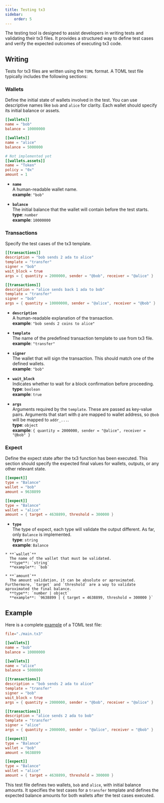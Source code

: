 ```yaml
---
title: Testing tx3
sidebar:
    order: 5
---
```



The testing tool is designed to assist developers in writing tests and validating their tx3 files.
It provides a structured way to define test cases and verify the expected outcomes of executing tx3 code. 

## Writing

Tests for tx3 files are written using the `TOML` format. A TOML test file typically includes the following sections:

### Wallets

Define the initial state of wallets involved in the test. You can use descriptive names like `bob` and `alice` for clarity. Each wallet should specify its initial balance or assets.

```toml
[[wallets]]
name = "bob"
balance = 10000000

[[wallets]]
name = "alice"
balance = 5000000

# Not implemented yet
[[wallets.assets]]
name = "Token"
policy = "0x"
amount = 1
```

* **`name`**  
  A human-readable wallet name.  
  **example**: `"bob"`

* **`balance`**  
  The initial balance that the wallet will contain before the test starts.  
  **type**: `number`  
  **example**: `10000000`

### Transactions

Specify the test cases of the tx3 template.

```toml
[[transactions]]
description = "bob sends 2 ada to alice"
template = "transfer"
signer = "bob"
wait_block = true
args = { quantity = 2000000, sender = "@bob", receiver = "@alice" }

[[transactions]]
description = "alice sends back 1 ada to bob"
template = "transfer"
signer = "bob"
args = { quantity = 10000000, sender = "@alice", receiver = "@bob" }
```

* **`description`**  
  A human-readable explanation of the transaction.  
  **example**: `"bob sends 2 coins to alice"`

* **`template`**  
  The name of the predefined transaction template to use from tx3 file.  
  **example**: `"transfer"`

* **`signer`**  
  The wallet that will sign the transaction. This should match one of the defined wallets.  
  **example**: `"bob"`

* **`wait_block`**  
  Indicates whether to wait for a block confirmation before proceeding.  
  **type**: `boolean`  
  **example**: `true`

* **`args`**  
  Arguments required by the `template`. These are passed as key-value pairs. Arguments that start with `@` are mapped to wallet address, so `@bob` will be mapped to `addr_...`.  
  **type**: `object`  
  **example**: `{ quantity = 2000000, sender = "@alice", receiver = "@bob" }`

### Expect

Define the expect state after the tx3 function has been executed. This section should specify the expected final values for wallets, outputs, or any other relevant state.

```toml
[[expect]]
type = "Balance"
wallet = "bob"
amount = 9638899

[[expect]]
type = "Balance"
wallet = "alice"
amount = { target = 4638899, threshold = 300000 } 
```

* **`type`**  
  The type of expect, each type will validate the output different. As far, only `Balance` is implemented.  
  **type**: `string`  
  **example**: `Balance`

<Tabs>
  <TabItem label="Balance">

    * **`wallet`**  
      The name of the wallet that must be validated.  
      **type**: `string`  
      **example**: `bob`
    
    * **`amount`**  
      The amount validation, it can be absolute or aproximated. Furthermore, `target` and `threshold` are a way to validate aproximated the final balance.  
      **type**: `number | object`  
      **example**: `9638899 | { target = 4638899, threshold = 300000 }`  

  </TabItem>
</Tabs>


## Example

Here is a complete [example](https://github.com/tx3-lang/trix/tree/main/examples/test) of a TOML test file:

```toml
file="./main.tx3"

[[wallets]]
name = "bob"
balance = 10000000

[[wallets]]
name = "alice"
balance = 5000000

[[transactions]]
description = "bob sends 2 ada to alice"
template = "transfer"
signer = "bob"
wait_block = true
args = { quantity = 2000000, sender = "@bob", receiver = "@alice" }

[[transactions]]
description = "alice sends 2 ada to bob"
template = "transfer"
signer = "alice"
args = { quantity = 2000000, sender = "@alice", receiver = "@bob" }

[[expect]]
type = "Balance"
wallet = "bob"
amount = 9638899

[[expect]]
type = "Balance"
wallet = "alice"
amount = { target = 4638899, threshold = 300000 } 
```

This test file defines two wallets, `bob` and `alice`, with initial balance amounts. It specifies the test cases for a `transfer` template and defines the expected balance amounts for 
both wallets after the test cases executed.
